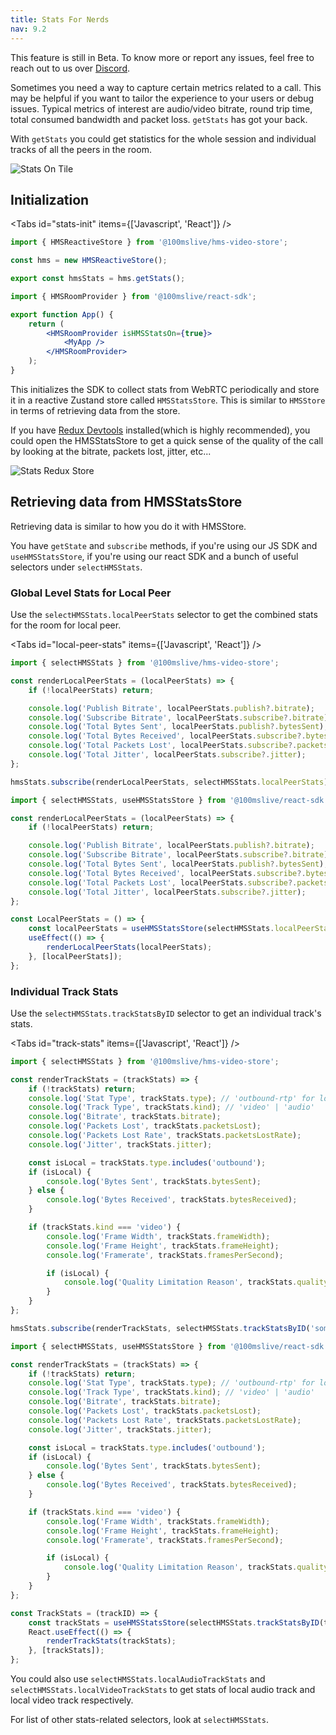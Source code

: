 ```yaml
---
title: Stats For Nerds
nav: 9.2
---
```


<Note type="warning">
    This feature is still in Beta. To know more or report any issues, feel free to reach out to us
    over <a href={'https://discord.com/invite/kGdmszyzq2'}>Discord</a>.
</Note>

Sometimes you need a way to capture certain metrics related to a call. This may be helpful if you want to tailor the experience to your users or debug issues. Typical metrics of interest are audio/video bitrate, round trip time, total consumed bandwidth and packet loss. <APILink type="class" name="HMSReactiveStore#get-stats">`getStats`</APILink> has got your back.

With <APILink type="class" name="HMSReactiveStore#get-stats">`getStats`</APILink> you could get statistics for the whole session and individual tracks of all the peers in the room.

![Stats On Tile](/docs/v2/stats-tile.png)

## Initialization

<Tabs id="stats-init" items={['Javascript', 'React']} />

<Tab id="stats-init-0">

```jsx
import { HMSReactiveStore } from '@100mslive/hms-video-store';

const hms = new HMSReactiveStore();

export const hmsStats = hms.getStats();
```

</Tab>

<Tab id="stats-init-1">

```jsx
import { HMSRoomProvider } from '@100mslive/react-sdk';

export function App() {
    return (
        <HMSRoomProvider isHMSStatsOn={true}>
            <MyApp />
        </HMSRoomProvider>
    );
}
```

</Tab>

This initializes the SDK to collect stats from WebRTC periodically and store it in a reactive Zustand store called <APILink>`HMSStatsStore`</APILink>. This is similar to <APILink>`HMSStore`</APILink> in terms of retrieving data from the store.

If you have [Redux Devtools](https://chrome.google.com/webstore/detail/redux-devtools/lmhkpmbekcpmknklioeibfkpmmfibljd?hl=en) installed(which is highly recommended), you could open the HMSStatsStore to get a quick sense of the quality of the call by looking at the bitrate, packets lost, jitter, etc...

![Stats Redux Store](/docs/v2/stats-redux-store.png)

## Retrieving data from HMSStatsStore

Retrieving data is similar to how you do it with HMSStore.

You have `getState` and `subscribe` methods, if you're using our JS SDK and `useHMSStatsStore`, if you're using our react SDK and a bunch of useful selectors under <APILink type="selector">`selectHMSStats`</APILink>.

### Global Level Stats for Local Peer

Use the `selectHMSStats.localPeerStats` selector to get the combined stats for the room for local peer.

<Tabs id="local-peer-stats" items={['Javascript', 'React']} />

<Tab id="local-peer-stats-0">

```jsx
import { selectHMSStats } from '@100mslive/hms-video-store';

const renderLocalPeerStats = (localPeerStats) => {
    if (!localPeerStats) return;

    console.log('Publish Bitrate', localPeerStats.publish?.bitrate);
    console.log('Subscribe Bitrate', localPeerStats.subscribe?.bitrate);
    console.log('Total Bytes Sent', localPeerStats.publish?.bytesSent);
    console.log('Total Bytes Received', localPeerStats.subscribe?.bytesReceived);
    console.log('Total Packets Lost', localPeerStats.subscribe?.packetsLost);
    console.log('Total Jitter', localPeerStats.subscribe?.jitter);
};

hmsStats.subscribe(renderLocalPeerStats, selectHMSStats.localPeerStats);
```

</Tab>

<Tab id="local-peer-stats-1">

```jsx
import { selectHMSStats, useHMSStatsStore } from '@100mslive/react-sdk';

const renderLocalPeerStats = (localPeerStats) => {
    if (!localPeerStats) return;

    console.log('Publish Bitrate', localPeerStats.publish?.bitrate);
    console.log('Subscribe Bitrate', localPeerStats.subscribe?.bitrate);
    console.log('Total Bytes Sent', localPeerStats.publish?.bytesSent);
    console.log('Total Bytes Received', localPeerStats.subscribe?.bytesReceived);
    console.log('Total Packets Lost', localPeerStats.subscribe?.packetsLost);
    console.log('Total Jitter', localPeerStats.subscribe?.jitter);
};

const LocalPeerStats = () => {
    const localPeerStats = useHMSStatsStore(selectHMSStats.localPeerStats);
    useEffect(() => {
        renderLocalPeerStats(localPeerStats);
    }, [localPeerStats]);
};
```

</Tab>

### Individual Track Stats

Use the `selectHMSStats.trackStatsByID` selector to get an individual track's stats.

<Tabs id="track-stats" items={['Javascript', 'React']} />

<Tab id="track-stats-0">

```jsx
import { selectHMSStats } from '@100mslive/hms-video-store';

const renderTrackStats = (trackStats) => {
    if (!trackStats) return;
    console.log('Stat Type', trackStats.type); // 'outbound-rtp' for local tracks, 'inbound-rtp' for remote tracks
    console.log('Track Type', trackStats.kind); // 'video' | 'audio'
    console.log('Bitrate', trackStats.bitrate);
    console.log('Packets Lost', trackStats.packetsLost);
    console.log('Packets Lost Rate', trackStats.packetsLostRate);
    console.log('Jitter', trackStats.jitter);

    const isLocal = trackStats.type.includes('outbound');
    if (isLocal) {
        console.log('Bytes Sent', trackStats.bytesSent);
    } else {
        console.log('Bytes Received', trackStats.bytesReceived);
    }

    if (trackStats.kind === 'video') {
        console.log('Frame Width', trackStats.frameWidth);
        console.log('Frame Height', trackStats.frameHeight);
        console.log('Framerate', trackStats.framesPerSecond);

        if (isLocal) {
            console.log('Quality Limitation Reason', trackStats.qualityLimitationReason);
        }
    }
};

hmsStats.subscribe(renderTrackStats, selectHMSStats.trackStatsByID('some-track-id'));
```

</Tab>

<Tab id="track-stats-1">

```jsx
import { selectHMSStats, useHMSStatsStore } from '@100mslive/react-sdk';

const renderTrackStats = (trackStats) => {
    if (!trackStats) return;
    console.log('Stat Type', trackStats.type); // 'outbound-rtp' for local tracks, 'inbound-rtp' for remote tracks
    console.log('Track Type', trackStats.kind); // 'video' | 'audio'
    console.log('Bitrate', trackStats.bitrate);
    console.log('Packets Lost', trackStats.packetsLost);
    console.log('Packets Lost Rate', trackStats.packetsLostRate);
    console.log('Jitter', trackStats.jitter);

    const isLocal = trackStats.type.includes('outbound');
    if (isLocal) {
        console.log('Bytes Sent', trackStats.bytesSent);
    } else {
        console.log('Bytes Received', trackStats.bytesReceived);
    }

    if (trackStats.kind === 'video') {
        console.log('Frame Width', trackStats.frameWidth);
        console.log('Frame Height', trackStats.frameHeight);
        console.log('Framerate', trackStats.framesPerSecond);

        if (isLocal) {
            console.log('Quality Limitation Reason', trackStats.qualityLimitationReason);
        }
    }
};

const TrackStats = (trackID) => {
    const trackStats = useHMSStatsStore(selectHMSStats.trackStatsByID(trackID));
    React.useEffect(() => {
        renderTrackStats(trackStats);
    }, [trackStats]);
};
```

</Tab>

You could also use `selectHMSStats.localAudioTrackStats` and `selectHMSStats.localVideoTrackStats` to get stats of local audio track and local video track respectively.

For list of other stats-related selectors, look at <APILink type="selector">`selectHMSStats`</APILink>.
